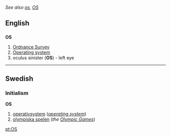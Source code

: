 ''See also [[os]], [[OS]]''
==English==
==={{initialism}}===
'''OS'''

#[[Ordnance Survey]]
#[[Operating system]]
#oculus sinister ('''OS''') - left eye

----
==Swedish==
===Initialism===
'''OS'''

#[[operativsystem]] (''[[operating system]]'')
#[[olympiska spelen]] (''the [[Olympic Games]]'')

[[pt:OS]]